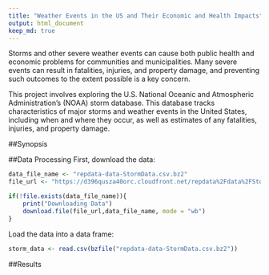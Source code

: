 ```yaml
---
title: "Weather Events in the US and Their Economic and Health Impacts"
output: html_document
keep_md: true
---
```

Storms and other severe weather events can cause both public health and economic problems for communities and municipalities. Many severe events can result in fatalities, injuries, and property damage, and preventing such outcomes to the extent possible is a key concern.

This project involves exploring the U.S. National Oceanic and Atmospheric Administration's (NOAA) storm database. This database tracks characteristics of major storms and weather events in the United States, including when and where they occur, as well as estimates of any fatalities, injuries, and property damage.

##Synopsis

##Data Processing
First, download the data:
```r
data_file_name <- "repdata-data-StormData.csv.bz2"
file_url <- "https://d396qusza40orc.cloudfront.net/repdata%2Fdata%2FStormData.csv.bz2"

if(!file.exists(data_file_name)){
    print("Downloading Data")
    download.file(file_url,data_file_name, mode = "wb")
}
```

Load the data into a data frame:
```r
storm_data <- read.csv(bzfile("repdata-data-StormData.csv.bz2"))
```

##Results